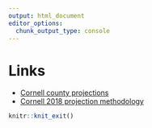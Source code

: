 ```yaml
---
output: html_document
editor_options: 
  chunk_output_type: console
---
```


# Links

-   [Cornell county projections](https://pad.human.cornell.edu/counties/projections.cfm)
-   [Cornell 2018 projection methodology](https://pad.human.cornell.edu/counties/downloads/2018Methodology.pdf)

```r
knitr::knit_exit()
```

